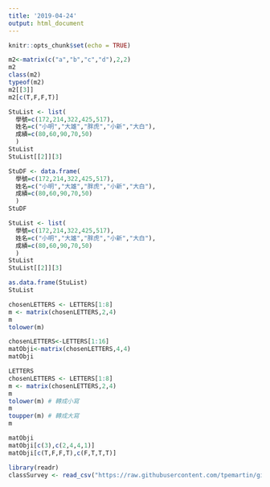 ```yaml
---
title: '2019-04-24'
output: html_document
---
```


```r
knitr::opts_chunk$set(echo = TRUE)
```

```r
m2<-matrix(c("a","b","c","d"),2,2)
m2
class(m2)
typeof(m2)
m2[[3]]
m2[c(T,F,F,T)]
```

```r
StuList <- list(
  學號=c(172,214,322,425,517),
  姓名=c("小明","大雄","胖虎","小新","大白"),
  成績=c(80,60,90,70,50)
  )
StuList 
StuList[[2]][3]
```
```r
StuDF <- data.frame(
  學號=c(172,214,322,425,517),
  姓名=c("小明","大雄","胖虎","小新","大白"),
  成績=c(80,60,90,70,50)
  )
StuDF
```

```r
StuList <- list(
  學號=c(172,214,322,425,517),
  姓名=c("小明","大雄","胖虎","小新","大白"),
  成績=c(80,60,90,70,50)
  )
StuList 
StuList[[2]][3]
```

```r
as.data.frame(StuList)
StuList
```
```r
chosenLETTERS <- LETTERS[1:8]
m <- matrix(chosenLETTERS,2,4)
m
tolower(m)
```
```r
chosenLETTERS<-LETTERS[1:16]
matObji<-matrix(chosenLETTERS,4,4)
matObji
```
```r
LETTERS
chosenLETTERS <- LETTERS[1:8]
m <- matrix(chosenLETTERS,2,4)
m
tolower(m) # 轉成小寫
m
toupper(m) # 轉成大寫
m
```
```r
matObji 
matObji[c(3),c(2,4,4,1)]
matObji[c(T,F,F,T),c(F,T,T,T)]
```
```r
library(readr)
classSurvey <- read_csv("https://raw.githubusercontent.com/tpemartin/github-data/master/classSurvey.csv")
```
```r

```

```r

```

```r

```


